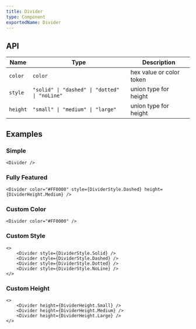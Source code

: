 ```yaml
---
title: Divider
type: Component
exportedName: Divider
---
```


## API

| Name     | Type                                          | Description              |
| -------- | --------------------------------------------- | ------------------------ |
| `color`  | `color`                                       | hex value or color token |
| `style`  | `"solid" \| "dashed" \| "dotted" \| "noLine"` | union type for height    |
| `height` | `"small" \| "medium" \| "large"`              | union type for height    |

## Examples

### Simple

```tsx
<Divider />
```

### Fully Featured

```tsx
<Divider color="#FF0000" style={DividerStyle.Dashed} height={DividerHeight.Medium} />
```

### Custom Color

```tsx
<Divider color="#FF0000" />
```

### Custom Style

```tsx
<>
    <Divider style={DividerStyle.Solid} />
    <Divider style={DividerStyle.Dashed} />
    <Divider style={DividerStyle.Dotted} />
    <Divider style={DividerStyle.NoLine} />
</>
```

### Custom Height

```tsx
<>
    <Divider height={DividerHeight.Small} />
    <Divider height={DividerHeight.Medium} />
    <Divider height={DividerHeight.Large} />
</>
```
